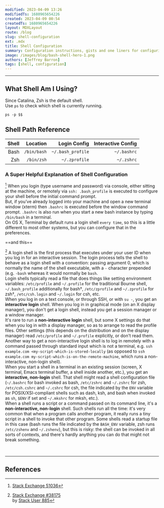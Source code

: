 ```yaml
---
modified: 2023-04-09 13:26
modifiedTs: 1680965654226  
created: 2023-04-09 00:54
createdTs: 1680965654226  
layout: MDXLayout  
route: /blog  
slug: shell-configuration
ext: .mdx
title: Shell Configuration  
summary: Configuration instructions, gists and one liners for configuring the shell
image: /images/blog/bash-shell-hero-1.png
authors: [Jeffrey Barron] 
tags: [shell, configuration] 
---
```


---

## What Shell Am I Using?

Since Catalina, Zsh is the default shell.  
Use `ps` to check which shell is currently running.

```shell
ps -p $$
```

## Shell Path Reference

| Shell |    Location |      Login Config | Interactive Config |
| ----: | ----------: | ----------------: | -----------------: |
|  Bash | `/bin/bash` | `~/.bash_profile` |        `~/.bashrc` |
|   Zsh |  `/bin/zsh` |     `~/.zprofile` |         `~/.zshrc` |

### A Super Helpful Explanation of Shell Configuration

[^1] When you login (type username and password) via console, either sitting at the machine, or remotely via `ssh: .bash_profile` is executed to configure your shell before the initial command prompt.  
But, if you’ve already logged into your machine and open a new terminal window (xterm) then `.bashrc` is executed before the window command prompt. `.bashrc` is also run when you start a new bash instance by typing `/bin/bash` in a terminal.  
On OS X, Terminal by default runs a login shell `every time`, so this is a little different to most other systems, but you can configure that in the preferences.

==and this==

[^2] A login shell is the first process that executes under your user ID when you log in for an interactive session. The login process tells the shell to behave as a login shell with a convention: passing argument 0, which is normally the name of the shell executable, with a `-` character prepended (e.g. `-bash` whereas it would normally be `bash`.  
Login shells typically read a file that does things like setting environment variables: `/etc/profile` and `~/.profile` for the traditional Bourne shell, `~/.bash_profile` additionally for bash†, `/etc/zprofile` and `~/.zprofile` for zsh†, `/etc/csh.login` and `~/.login` for csh, etc.  
When you log in on a text console, or through SSH, or with `su -`, you get an __interactive login__ shell. When you log in in graphical mode (on an X display manager), you don't get a login shell, instead you get a session manager or a window manager.  
It's rare to run a __non-interactive login__ shell, but some X settings do that when you log in with a display manager, so as to arrange to read the profile files. Other settings (this depends on the distribution and on the display manager) read `/etc/profile` and `~/.profile` explicitly, or don't read them. Another way to get a non-interactive login shell is to log in remotely with a command passed through standard input which is not a terminal, e.g. `ssh example.com <my-script-which-is-stored-locally` (as opposed to `ssh example.com my-script-which-is-on-the-remote-machine`, which runs a non-interactive, non-login shell).  
When you start a shell in a terminal in an existing session (screen, X terminal, Emacs terminal buffer, a shell inside another, etc.), you get an __interactive, non-login__ shell. That shell might read a shell configuration file (`~/.bashrc` for bash invoked as bash, `/etc/zshrc` and `~/.zshrc` for zsh, `/etc/csh.cshrc` and `~/.cshrc` for csh, the file indicated by the `ENV` variable for POSIX/XSI-compliant shells such as dash, ksh, and bash when invoked as `sh`, `$ENV` if set and `~/.mkshrc` for mksh, etc.).  
When a shell runs a script or a command passed on its command line, it's a __non-interactive, non-login__ shell. Such shells run all the time: it's very common that when a program calls another program, it really runs a tiny script in a shell to invoke that other program. Some shells read a startup file in this case (bash runs the file indicated by the `BASH_ENV` variable, zsh runs `/etc/zshenv` and `~/.zshenv`), but this is risky: the shell can be invoked in all sorts of contexts, and there's hardly anything you can do that might not break something.

<br /><hr />

## References

[^1]: [Stack Exchange 51036](https://apple.stackexchange.com/questions/51036/what-is-the-difference-between-bash-profile-and-bashrc/51038#51038)

[^2]:  

    [Stack Exchange #38175](https://unix.stackexchange.com/questions/38175/difference-between-login-shell-and-non-login-shell/46856#46856)  
    by [Stack User 885](https://unix.stackexchange.com/users/885/gilles-so-stop-being-evil)
